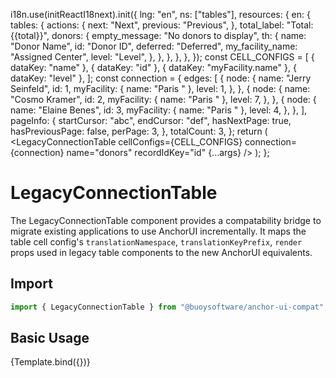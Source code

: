 

<Meta
  title="Components / LegacyConnectionTable"
  component={LegacyConnectionTable}
/>

  i18n.use(initReactI18next).init({
    lng: "en",
    ns: ["tables"],
    resources: {
      en: {
        tables: {
          actions: {
            next: "Next",
            previous: "Previous",
          },
          total_label: "Total: {{total}}",
          donors: {
            empty_message: "No donors to display",
            th: {
              name: "Donor Name",
              id: "Donor ID",
              deferred: "Deferred",
              my_facility_name: "Assigned Center",
              level: "Level",
            },
          },
        },
      },
    },
  });
  const CELL_CONFIGS = [
    { dataKey: "name" },
    { dataKey: "id" },
    { dataKey: "myFacility.name" },
    { dataKey: "level" },
  ];
  const connection = {
    edges: [
      {
        node: {
          name: "Jerry Seinfeld",
          id: 1,
          myFacility: { name: "Paris " },
          level: 1,
        },
      },
      {
        node: {
          name: "Cosmo Kramer",
          id: 2,
          myFacility: { name: "Paris " },
          level: 7,
        },
      },
      {
        node: {
          name: "Elaine Benes",
          id: 3,
          myFacility: { name: "Paris " },
          level: 4,
        },
      },
    ],
    pageInfo: {
      startCursor: "abc",
      endCursor: "def",
      hasNextPage: true,
      hasPreviousPage: false,
      perPage: 3,
    },
    totalCount: 3,
  };
  return (
    <LegacyConnectionTable
      cellConfigs={CELL_CONFIGS}
      connection={connection}
      name="donors"
      recordIdKey="id"
      {...args}
    />
  );
};

# LegacyConnectionTable

The LegacyConnectionTable component provides a compatability bridge to migrate existing
applications to use AnchorUI incrementally. It maps the table cell config's
`translationNamespace`, `translationKeyPrefix`, `render` props used in legacy
table components to the new AnchorUI equivalents.

## Import

```javascript
import { LegacyConnectionTable } from "@buoysoftware/anchor-ui-compat";
```

## Basic Usage

<Canvas>
  <Story name="LegacyConnectionTable">{Template.bind({})}</Story>
</Canvas>
